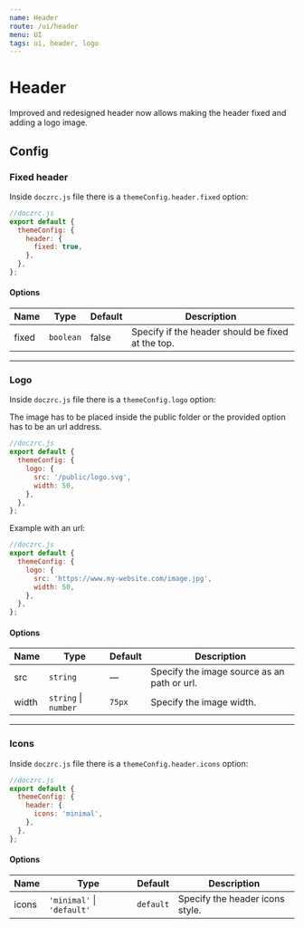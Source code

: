 ```yaml
---
name: Header
route: /ui/header
menu: UI
tags: ui, header, logo
---
```



# Header

Improved and redesigned header now allows making the header fixed and adding a logo image.

## Config

### Fixed header

Inside `doczrc.js` file there is a `themeConfig.header.fixed` option:

```js
//doczrc.js
export default {
  themeConfig: {
    header: {
      fixed: true,
    },
  },
};
```

#### Options

| Name  | Type      | Default | Description                                       |
| ----- | --------- | ------- | ------------------------------------------------- |
| fixed | `boolean` | false   | Specify if the header should be fixed at the top. |

<hr />

### Logo

Inside `doczrc.js` file there is a `themeConfig.logo` option:

<Hint type="warning">
  The image has to be placed inside the <InlineCode>public</InlineCode> folder
  or the provided option has to be an url address.
</Hint>

```js
//doczrc.js
export default {
  themeConfig: {
    logo: {
      src: '/public/logo.svg',
      width: 50,
    },
  },
};
```

Example with an url:

```js
//doczrc.js
export default {
  themeConfig: {
    logo: {
      src: 'https://www.my-website.com/image.jpg',
      width: 50,
    },
  },
};
```

#### Options

| Name  | Type                     | Default | Description                                 |
| ----- | ------------------------ | ------- | ------------------------------------------- |
| src   | `string`                 | —       | Specify the image source as an path or url. |
| width | `string` &#124; `number` | `75px`  | Specify the image width.                    |

<hr />

### Icons

Inside `doczrc.js` file there is a `themeConfig.header.icons` option:

```js
//doczrc.js
export default {
  themeConfig: {
    header: {
      icons: 'minimal',
    },
  },
};
```

#### Options

| Name  | Type                           | Default   | Description                     |
| ----- | ------------------------------ | --------- | ------------------------------- |
| icons | `'minimal'` &#124; `'default'` | `default` | Specify the header icons style. |
